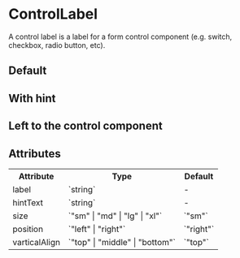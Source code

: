 

<Meta of={ControlLabelStories} />

# ControlLabel

A control label is a label for a form control component (e.g. switch, checkbox, radio button, etc).

## Default

<Canvas of={ControlLabelStories.Default} />

## With hint

<Canvas of={ControlLabelStories.WithHintText} />

## Left to the control component

<Canvas of={ControlLabelStories.LeftLabel} />


## Attributes

<table>
  <tbody>
    <tr>
      <th>Attribute</th>
      <th>Type</th>
      <th>Default</th>
    </tr>
    <tr>
      <td>label</td>
      <td>`string`</td>
      <td>-</td>
    </tr>
    <tr>
      <td>hintText</td>
      <td>`string`</td>
      <td>-</td>
    </tr>
    <tr>
      <td>size</td>
      <td>`"sm" | "md" | "lg" | "xl"`</td>
      <td>`"sm"`</td>
    </tr>
    <tr>
      <td>position</td>
      <td>`"left" | "right"`</td>
      <td>`"right"`</td>
    </tr>
    <tr>
      <td>varticalAlign</td>
      <td>`"top" | "middle" | "bottom"`</td>
      <td>`"top"`</td>
    </tr>
  </tbody>
</table>